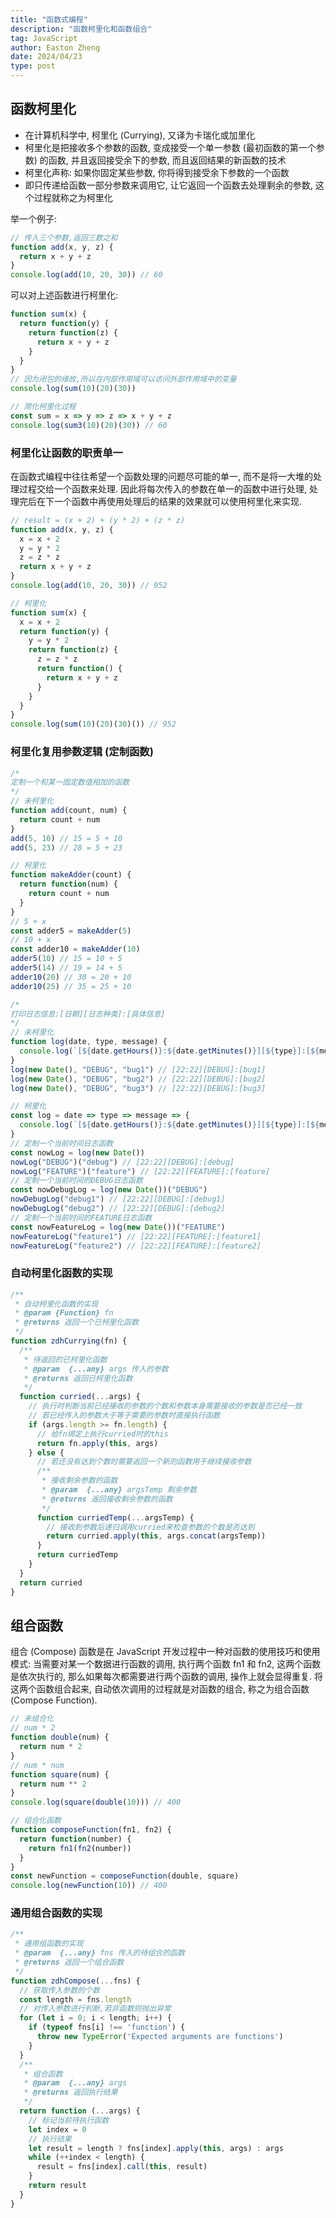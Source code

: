 ```yaml
---
title: "函数式编程"
description: "函数柯里化和函数组合"
tag: JavaScript
author: Easton Zheng
date: 2024/04/23
type: post
---
```


## 函数柯里化

- 在计算机科学中, 柯里化 (Currying), 又译为卡瑞化或加里化
- 柯里化是把接收多个参数的函数, 变成接受一个单一参数 (最初函数的第一个参数) 的函数, 并且返回接受余下的参数, 而且返回结果的新函数的技术
- 柯里化声称: 如果你固定某些参数, 你将得到接受余下参数的一个函数
- 即只传递给函数一部分参数来调用它, 让它返回一个函数去处理剩余的参数, 这个过程就称之为柯里化

举一个例子:

```js
// 传入三个参数,返回三数之和
function add(x, y, z) {
  return x + y + z
}
console.log(add(10, 20, 30)) // 60
```

可以对上述函数进行柯里化:

```js
function sum(x) {
  return function(y) {
    return function(z) {
      return x + y + z
    }
  }
}
// 因为闭包的缘故,所以在内部作用域可以访问外部作用域中的变量
console.log(sum(10)(20)(30))

// 简化柯里化过程
const sum = x => y => z => x + y + z
console.log(sum3(10)(20)(30)) // 60
```

### 柯里化让函数的职责单一

在函数式编程中往往希望一个函数处理的问题尽可能的单一, 而不是将一大堆的处理过程交给一个函数来处理. 因此将每次传入的参数在单一的函数中进行处理, 处理完后在下一个函数中再使用处理后的结果的效果就可以使用柯里化来实现.

```js
// result = (x + 2) + (y * 2) + (z * z)
function add(x, y, z) {
  x = x + 2
  y = y * 2
  z = z * z
  return x + y + z
}
console.log(add(10, 20, 30)) // 952

// 柯里化
function sum(x) {
  x = x + 2
  return function(y) {
    y = y * 2
    return function(z) {
      z = z * z
      return function() {
        return x + y + z
      }
    }
  }
}
console.log(sum(10)(20)(30)()) // 952
```

### 柯里化复用参数逻辑 (定制函数)

```js
/*
定制一个和某一固定数值相加的函数
*/
// 未柯里化
function add(count, num) {
  return count + num
}
add(5, 10) // 15 = 5 + 10
add(5, 23) // 28 = 5 + 23

// 柯里化
function makeAdder(count) {
  return function(num) {
    return count + num
  }
}
// 5 + x
const adder5 = makeAdder(5)
// 10 + x
const adder10 = makeAdder(10)
adder5(10) // 15 = 10 + 5
adder5(14) // 19 = 14 + 5
adder10(20) // 30 = 20 + 10
adder10(25) // 35 = 25 + 10
```

```js
/*
打印日志信息:[日期][日志种类]:[具体信息]
*/
// 未柯里化
function log(date, type, message) {
  console.log(`[${date.getHours()}:${date.getMinutes()}][${type}]:[${message}]`)
}
log(new Date(), "DEBUG", "bug1") // [22:22][DEBUG]:[bug1]
log(new Date(), "DEBUG", "bug2") // [22:22][DEBUG]:[bug2]
log(new Date(), "DEBUG", "bug3") // [22:22][DEBUG]:[bug3]

// 柯里化
const log = date => type => message => {
  console.log(`[${date.getHours()}:${date.getMinutes()}][${type}]:[${message}]`)
}
// 定制一个当前时间日志函数
const nowLog = log(new Date())
nowLog("DEBUG")("debug") // [22:22][DEBUG]:[debug]
nowLog("FEATURE")("feature") // [22:22][FEATURE]:[feature]
// 定制一个当前时间的DEBUG日志函数
const nowDebugLog = log(new Date())("DEBUG")
nowDebugLog("debug1") // [22:22][DEBUG]:[debug1]
nowDebugLog("debug2") // [22:22][DEBUG]:[debug2]
// 定制一个当前时间的FEATURE日志函数
const nowFeatureLog = log(new Date())("FEATURE")
nowFeatureLog("feature1") // [22:22][FEATURE]:[feature1]
nowFeatureLog("feature2") // [22:22][FEATURE]:[feature2]
```

### 自动柯里化函数的实现

```js
/**
 * 自动柯里化函数的实现
 * @param {Function} fn 
 * @returns 返回一个已柯里化函数
 */
function zdhCurrying(fn) {
  /**
   * 待返回的已柯里化函数
   * @param  {...any} args 传入的参数
   * @returns 返回已柯里化函数
   */
  function curried(...args) {
    // 执行时判断当前已经接收的参数的个数和参数本身需要接收的参数是否已经一致
    // 若已经传入的参数大于等于需要的参数时直接执行函数
    if (args.length >= fn.length) {
      // 给fn绑定上执行curried时的this
      return fn.apply(this, args)
    } else {
      // 若还没有达到个数时需要返回一个新的函数用于继续接收参数
      /**
       * 接收剩余参数的函数
       * @param  {...any} argsTemp 剩余参数
       * @returns 返回接收剩余参数的函数
       */
      function curriedTemp(...argsTemp) {
        // 接收到参数后递归调用curried来检查参数的个数是否达到
        return curried.apply(this, args.concat(argsTemp))
      }
      return curriedTemp
    }
  }
  return curried
}
```

## 组合函数

组合 (Compose) 函数是在 JavaScript 开发过程中一种对函数的使用技巧和使用模式: 当需要对某一个数据进行函数的调用, 执行两个函数 fn1 和 fn2, 这两个函数是依次执行的, 那么如果每次都需要进行两个函数的调用, 操作上就会显得重复. 将这两个函数组合起来, 自动依次调用的过程就是对函数的组合, 称之为组合函数 (Compose Function).

```js
// 未组合化
// num * 2
function double(num) {
  return num * 2
}
// num * num
function square(num) {
  return num ** 2
}
console.log(square(double(10))) // 400

// 组合化函数
function composeFunction(fn1, fn2) {
  return function(number) {
    return fn1(fn2(number))
  }
}
const newFunction = composeFunction(double, square)
console.log(newFunction(10)) // 400
```

### 通用组合函数的实现

```js
/**
 * 通用组函数的实现
 * @param  {...any} fns 传入的待组合的函数
 * @returns 返回一个组合函数
 */
function zdhCompose(...fns) {
  // 获取传入参数的个数
  const length = fns.length
  // 对传入参数进行判断,若非函数则抛出异常
  for (let i = 0; i < length; i++) {
    if (typeof fns[i] !== 'function') {
      throw new TypeError('Expected arguments are functions')
    }
  }
  /**
   * 组合函数
   * @param  {...any} args
   * @returns 返回执行结果
   */
  return function (...args) {
    // 标记当前待执行函数
    let index = 0
    // 执行结果
    let result = length ? fns[index].apply(this, args) : args
    while (++index < length) {
      result = fns[index].call(this, result)
    }
    return result
  }
}
```
